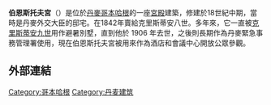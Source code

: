{{multiple issues|
{{expand|time=2015-01-17T04:45:33+00:00}}
{{unreferenced|time=2015-01-17T04:45:33+00:00}}
}}
{{Infobox building
|name = 伯恩斯托夫宮
|image_size          = 350px
|image = Bernstorff_Slot_Feb06.jpg
|caption = 伯恩斯托夫宮
|native_name = ''Bernstorff Slot''
|native_name_lang = da
|location_town = 根托夫特
|location_country = {{DEN}} 
|map_caption = Location within Denmark
|building_type = Country house/royal residence
|architect = 尼古拉斯-亨利·雅爾丹
|client = 約翰·哈特維格·恩斯特·馮·伯恩斯托夫伯爵
|engineer = 
|construction_start_date = 1759年
|completion_date = 1765年
|date_demolished = 
|cost = 
|structural_system = 
|style = [[新古典主義|新古典主義]]
}}
'''伯恩斯托夫宮'''（{{lang-da|Bernstorff Slot}}）是位於[[丹麥|丹麥]][[哥本哈根|哥本哈根]]的一座[[宮殿|宮殿]]建築，修建於18世紀中期，當時是丹麥外交大臣的邸宅。在1842年賣給克里斯蒂安八世。多年來，它一直被[[克里斯蒂安九世|克里斯蒂安九世]]用作避暑別墅，直到他於 1906 年去世，之後則長期作為丹麥緊急事務管理署使用，現在伯恩斯托夫宮被用來作為酒店和會議中心開放公眾參觀。

==外部連結==
{{Commons category|Bernstorff Slot}}
{{丹麦王宫}}
[[Category:哥本哈根|Category:哥本哈根]]
[[Category:丹麦建筑|Category:丹麦建筑]]
